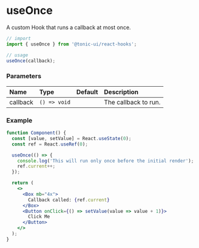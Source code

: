 # useOnce

A custom Hook that runs a callback at most once.

```js
// import
import { useOnce } from '@tonic-ui/react-hooks';

// usage
useOnce(callback);
```

### Parameters

| Name | Type | Default | Description |
| :--- | :--- | :------ | :---------- |
| callback | `() => void` | | The callback to run. |

### Example

```jsx
function Component() {
  const [value, setValue] = React.useState(0);
  const ref = React.useRef(0);

  useOnce(() => {
    console.log('This will run only once before the initial render');
    ref.current++;
  });

  return (
    <>
      <Box mb="4x">
        Callback called: {ref.current}
      </Box>
      <Button onClick={() => setValue(value => value + 1)}>
        Click Me
      </Button>
    </>
  );
}
```

